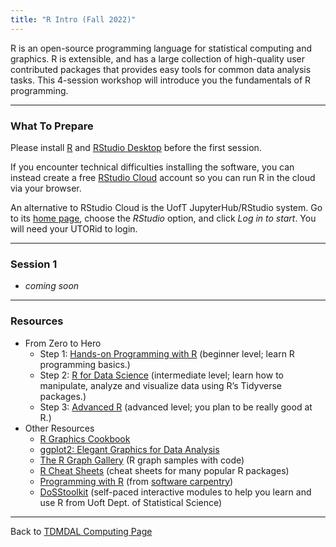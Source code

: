 ```yaml
---
title: "R Intro (Fall 2022)"
---
```


R is an open-source programming language for statistical computing and graphics. R is extensible, and has a large collection of high-quality user contributed packages that provides easy tools for common data analysis tasks. This 4-session workshop will introduce you the fundamentals of R programming.

------------------------------------------------------------------------

### What To Prepare

Please install [R](https://www.r-project.org/) and [RStudio Desktop](https://rstudio.com/products/rstudio/download/) before the first session.

If you encounter technical difficulties installing the software, you can instead create a free [RStudio Cloud](https://rstudio.cloud/) account so you can run R in the cloud via your browser.

An alternative to RStudio Cloud is the UofT JupyterHub/RStudio system. Go to its [home page](https://jupyter.utoronto.ca/hub/login), choose the *RStudio* option, and click *Log in to start*. You will need your UTORid to login.

------------------------------------------------------------------------

### Session 1

- *coming soon*


------------------------------------------------------------------------

### Resources

- From Zero to Hero
    - Step 1: [Hands-on Programming with R](https://rstudio-education.github.io/hopr/) (beginner level; learn R programming basics.)
    - Step 2: [R for Data Science](https://r4ds.had.co.nz/) (intermediate level; learn how to manipulate, analyze and visualize data using R's Tidyverse packages.)
    - Step 3: [Advanced R](https://adv-r.hadley.nz/) (advanced level; you plan to be really good at R.)

- Other Resources
    - [R Graphics Cookbook](https://r-graphics.org/)
    - [ggplot2: Elegant Graphics for Data Analysis](https://ggplot2-book.org/)
    - [The R Graph Gallery](https://www.r-graph-gallery.com/) (R graph samples with code)
    - [R Cheat Sheets](https://www.rstudio.com/resources/cheatsheets/) (cheat sheets for many popular R packages)
    - [Programming with R](https://swcarpentry.github.io/r-novice-inflammation/) (from [software carpentry](https://software-carpentry.org/))
    - [DoSStoolkit](https://dosstoolkit.com/) (self-paced interactive modules to help you learn and use R from Uoft Dept. of Statistical Science)

------------------------------------------------------------------------

Back to [TDMDAL Computing Page](https://tdmdal.github.io/)
